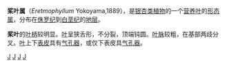 {{Automatic taxobox
| taxon = Eretmophyllum
| authority = Thomas,1913;emend. Harris et al.,1974
| name=桨叶属 ([[形态属|形态属]])
| fossil_range=[[侏罗纪|侏罗纪]]-[[白垩纪|白垩纪]]
}}

'''桨叶属'''（''Eretmophyllum'' Yokoyama,1889），是[[银杏目|银杏类]][[植物|植物]]的一个[[营养器官|营养叶]]的[[形态属|形态属]]，分布在[[侏罗纪|侏罗纪]]到[[白垩纪|白垩纪]]的[[地层|地层]]。

'''桨叶'''的[[叶柄|叶柄]]较明显。[[叶|叶]]呈狭舌形，不分裂，顶端钝圆。[[叶脉|叶脉]]较粗，在基部两歧分叉。[[叶|叶]]上下[[表皮|表皮]]具有[[气孔|气孔器]]，或仅下表皮具[[气孔|气孔器]]。

{{Taxonbar}}
[[Category:银杏目|J]]
[[Category:化石|J]]
[[Category:古植物|J]]
[[Category:1913年描述的分类群|J]]